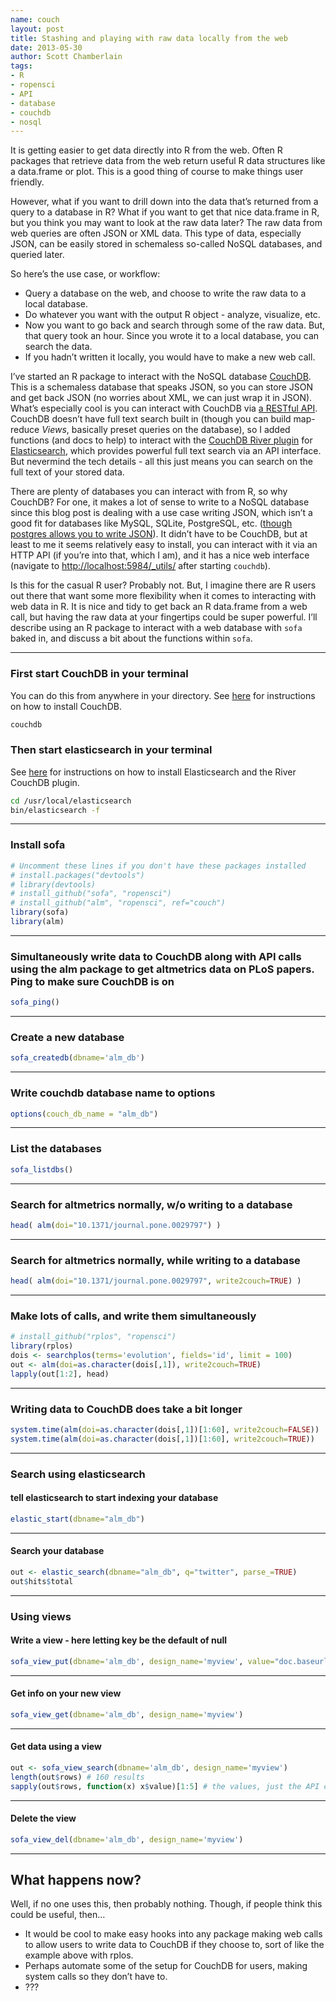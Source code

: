 ```yaml
---
name: couch
layout: post
title: Stashing and playing with raw data locally from the web 
date: 2013-05-30
author: Scott Chamberlain
tags: 
- R
- ropensci
- API
- database
- couchdb
- nosql
---
```


It is getting easier to get data directly into R from the web. Often R packages that retrieve data from the web return useful R data structures like a data.frame or plot. This is a good thing of course to make things user friendly. 

However, what if you want to drill down into the data that's returned from a query to a database in R?  What if you want to get that nice data.frame in R, but you think you may want to look at the raw data later? The raw data from web queries are often JSON or XML data. This type of data, especially JSON, can be easily stored in schemaless so-called NoSQL databases, and queried later. 

So here's the use case, or workflow: 

+ Query a database on the web, and choose to write the raw data to a local database.
+ Do whatever you want with the output R object - analyze, visualize, etc.
+ Now you want to go back and search through some of the raw data. But, that query took an hour. Since you wrote it to a local database, you can search the data. 
+ If you hadn't written it locally, you would have to make a new web call. 

I've started an R package to interact with the NoSQL database [CouchDB][couch]. This is a schemaless database that speaks JSON, so you can store JSON and get back JSON (no worries about XML, we can just wrap it in JSON). What's especially cool is you can interact with CouchDB via [a RESTful API][restapi]. CouchDB doesn't have full text search built in (though you can build map-reduce *Views*, basically preset queries on the database), so I added functions (and docs to help) to interact with the [CouchDB River plugin][couchriver] for [Elasticsearch][elastic], which provides powerful full text search via an API interface. But nevermind the tech details - all this just means you can search on the full text of your stored data. 

There are plenty of databases you can interact with from R, so why CouchDB? For one, it makes a lot of sense to write to a NoSQL database since this blog post is dealing with a use case writing JSON, which isn't a good fit for databases like MySQL, SQLite, PostgreSQL, etc. ([though postgres allows you to write JSON][postgres]). It didn't have to be CouchDB, but at least to me it seems relatively easy to install, you can interact with it via an HTTP API (if you're into that, which I am), and it has a nice web interface (navigate to [http://localhost:5984/_utils/](http://localhost:5984/_utils/) after starting `couchdb`).

Is this for the casual R user? Probably not. But, I imagine there are R users out there that want some more flexibility when it comes to interacting with web data in R. It is nice and tidy to get back an R data.frame from a web call, but having the raw data at your fingertips could be super powerful. I'll describe using an R package to interact with a web database with `sofa` baked in, and discuss a bit about the functions within `sofa`.

***************

### First start CouchDB in your terminal

You can do this from anywhere in your directory. See [here](http://couchdb.apache.org/) for instructions on how to install CouchDB.

```bash
couchdb
```

### Then start elasticsearch in your terminal

See [here](https://github.com/schamberlain/sofa) for instructions on how to install Elasticsearch and the River CouchDB plugin.

```bash
cd /usr/local/elasticsearch
bin/elasticsearch -f
```

***************

### Install sofa
```r
# Uncomment these lines if you don't have these packages installed
# install.packages("devtools")
# library(devtools)
# install_github("sofa", "ropensci")
# install_github("alm", "ropensci", ref="couch")
library(sofa)
library(alm)
```

***************

### Simultaneously write data to CouchDB along with API calls using the alm package to get altmetrics data on PLoS papers. Ping to make sure CouchDB is on
```r
sofa_ping()
```
***************

### Create a new database
```r
sofa_createdb(dbname='alm_db')
```
***************

### Write couchdb database name to options
```r
options(couch_db_name = "alm_db")
```

***************

### List the databases
```r
sofa_listdbs()
```
***************

### Search for altmetrics normally, w/o writing to a database
```r
head( alm(doi="10.1371/journal.pone.0029797") )
```

***************

### Search for altmetrics normally, while writing to a database
```r
head( alm(doi="10.1371/journal.pone.0029797", write2couch=TRUE) )
```

***************

### Make lots of calls, and write them simultaneously
```r
# install_github("rplos", "ropensci")
library(rplos)
dois <- searchplos(terms='evolution', fields='id', limit = 100)
out <- alm(doi=as.character(dois[,1]), write2couch=TRUE)
lapply(out[1:2], head)
```

***************

### Writing data to CouchDB does take a bit longer
```r
system.time(alm(doi=as.character(dois[,1])[1:60], write2couch=FALSE))
system.time(alm(doi=as.character(dois[,1])[1:60], write2couch=TRUE))
```

***************

### Search using elasticsearch
#### tell elasticsearch to start indexing your database
```r
elastic_start(dbname="alm_db")
```

***************

#### Search your database
```r
out <- elastic_search(dbname="alm_db", q="twitter", parse_=TRUE)
out$hits$total
```

***************

### Using views 

#### Write a view - here letting key be the default of null
```r
sofa_view_put(dbname='alm_db', design_name='myview', value="doc.baseurl")
```

***************

#### Get info on your new view
```r
sofa_view_get(dbname='alm_db', design_name='myview')
```

***************

#### Get data using a view
```r
out <- sofa_view_search(dbname='alm_db', design_name='myview')
length(out$rows) # 160 results
sapply(out$rows, function(x) x$value)[1:5] # the values, just the API call URLs
```

***************

#### Delete the view
```r
sofa_view_del(dbname='alm_db', design_name='myview')
```

***************

## What happens now? 

Well, if no one uses this, then probably nothing. Though, if people think this could be useful, then...

+ It would be cool to make easy hooks into any package making web calls to allow users to write data to CouchDB if they choose to, sort of like the example above with rplos.
+ Perhaps automate some of the setup for CouchDB for users, making system calls so they don't have to.
+ ???

[couchriver]: https://github.com/elasticsearch/elasticsearch-river-couchdb/blob/master/README.md
[elastic]: http://www.elasticsearch.org/
[restapi]: http://docs.couchdb.org/en/latest/api-basics.html
[couch]: http://couchdb.apache.org/
[r4couch]: (https://github.com/wactbprot/R4CouchDB)
[postgres]: http://wiki.postgresql.org/wiki/What's_new_in_PostgreSQL_9.2#JSON_datatype